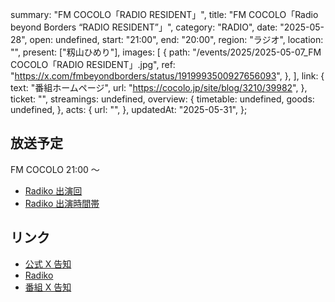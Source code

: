   summary: "FM COCOLO「RADIO RESIDENT」",
  title: "FM COCOLO「Radio beyond Borders “RADIO RESIDENT”」",
  category: "RADIO",
  date: "2025-05-28",
  open: undefined,
  start: "21:00",
  end: "20:00",
  region: "ラジオ",
  location: "",
  present: ["籾山ひめり"],
  images: [
    {
      path: "/events/2025/2025-05-07_FM COCOLO「RADIO RESIDENT」.jpg",
      ref: "https://x.com/fmbeyondborders/status/1919993500927656093",
    },
  ],
  link: {
    text: "番組ホームページ",
    url: "https://cocolo.jp/site/blog/3210/39982",
  },
  ticket: "",
  streamings: undefined,
  overview: {
    timetable: undefined,
    goods: undefined,
  },
  acts: {
    url: "",
  },
  updatedAt: "2025-05-31",
};

## 放送予定

FM COCOLO 21:00 〜

- [Radiko 出演回](https://radiko.jp/share/?sid=CCL&t=20250528210000)
- [Radiko 出演時間帯](https://radiko.jp/share/?sid=CCL&t=20250528213040)

## リンク

- [公式 X 告知](https://x.com/takanenofficial/status/1920040914128380249)
- [Radiko](https://radiko.jp/share/?sid=CCL&t=20250528210000)
- [番組 X 告知](https://x.com/fmbeyondborders/status/1927592803355218187)
